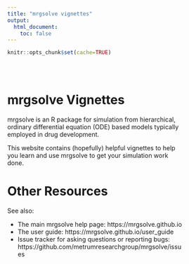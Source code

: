 ```yaml
---
title: "mrgsolve vignettes"
output: 
  html_document: 
    toc: false
---
```


```r
knitr::opts_chunk$set(cache=TRUE)
```


<style type="text/css">
.title {
  display: none;
}

#getting-started img {
  margin-right: 10px;
}

</style>

<div class="row" style="padding-top: 30px; width: 80%">
<!--div class="col-sm-6"-->

# **mrgsolve Vignettes**

mrgsolve is an R package for simulation from hierarchical, ordinary differential 
equation (ODE) based models typically employed in drug development.

This website contains (hopefully) helpful vignettes to help you learn and 
use mrgsolve to get your simulation work done.  


# **Other Resources**

See also:

- The main mrgsolve help page: https://mrgsolve.github.io
- The user guide: https://mrgsolve.github.io/user_guide
- Issue tracker for asking questions or reporting bugs: 
  https://github.com/metrumresearchgroup/mrgsolve/issues



</div>